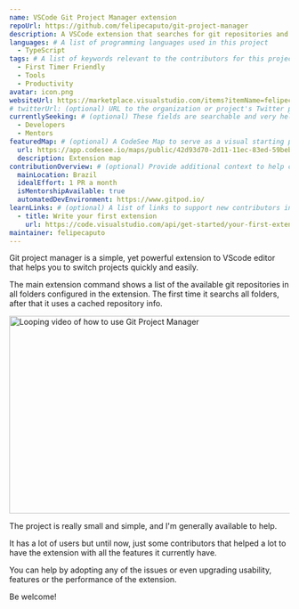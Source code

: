 ```yaml
---
name: VSCode Git Project Manager extension
repoUrl: https://github.com/felipecaputo/git-project-manager
description: A VSCode extension that searches for git repositories and allows you to easily and quickly switch between them
languages: # A list of programming languages used in this project
  - TypeScript
tags: # A list of keywords relevant to the contributors for this project
  - First Timer Friendly
  - Tools
  - Productivity
avatar: icon.png
websiteUrl: https://marketplace.visualstudio.com/items?itemName=felipecaputo.git-project-manager
# twitterUrl: (optional) URL to the organization or project's Twitter page
currentlySeeking: # (optional) These fields are searchable and very helpful for contributors to match well with your project
  - Developers
  - Mentors
featuredMap: # (optional) A CodeSee Map to serve as a visual starting point for contributors
  url: https://app.codesee.io/maps/public/42d93d70-2d11-11ec-83ed-59bebf71da1a
  description: Extension map
contributionOverview: # (optional) Provide additional context to help contributors match well with your project
  mainLocation: Brazil
  idealEffort: 1 PR a month
  isMentorshipAvailable: true
  automatedDevEnvironment: https://www.gitpod.io/
learnLinks: # (optional) A list of links to support new contributors in learning about your project and tech stack and culture / community
  - title: Write your first extension
    url: https://code.visualstudio.com/api/get-started/your-first-extension
maintainer: felipecaputo
---
```


<!-- Divide your content into sections using our handy shortcodes. Each section is optional -->

<Overview>

Git project manager is a simple, yet powerful extension to VScode editor that helps you to switch projects quickly and easily.

The main extension command shows a list of the available git repositories in all folders configured in the extension.
The first time it searchs all folders, after that it uses a cached repository info.

<img
  src="https://github.com/felipecaputo/git-project-manager/raw/master/img/openProject.gif"
  width="688"
  height="355"
  alt="Looping video of how to use Git Project Manager"
/>

</Overview>

<Contributing>

The project is really small and simple, and I'm generally available to help. 

It has a lot of users but until now, just some contributors that helped a lot to have the extension
with all the features it currently have.

You can help by adopting any of the issues or even upgrading usability, features or the performance of the extension.

Be welcome!

</Contributing>